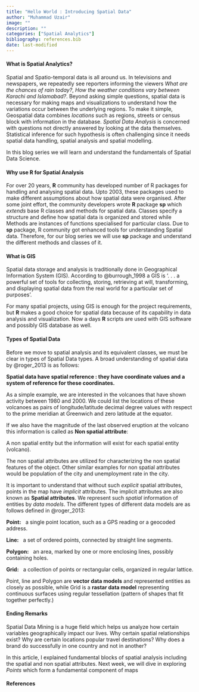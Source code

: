 ```yaml
---
title: "Hello World : Introducing Spatial Data"
author: "Muhammad Uzair"
image: ""
description: ""
categories: ["Spatial Analytics"]
bibliography: references.bib
date: last-modified
---
```


#### What is Spatial Analytics?

Spatial and Spatio-temporal data is all around us. In televisions and newspapers, we repeatedly see reporters informing the viewers *What are the chances of rain today?*, *How the weather conditions vary between Karachi and Islamabad?*. Beyond asking simple questions, spatial data is necessary for making maps and visualizations to understand how the variations occur between the underlying regions. To make it simple, Geospatial data combines *locations* such as regions, streets or census block with information in the database. *Spatial Data Analysis* is concerned with questions not directly answered by looking at the data themselves. Statistical inference for such hypothesis is often challenging since it needs spatial data handling, spatial analysis and spatial modelling.

In this blog series we will learn and understand the fundamentals of Spatial Data Science. 


#### Why use R for Spatial Analysis

For over 20 years, **R** community has developed number of R packages for handling and analysing spatial data. Upto 2003, these packages used to make different assumptions about how spatial data were organised. After some joint effort, the community developers wrote **R** package **sp** which *extends* base R classes and methods for spatial data. Classes specify a structure and define how spatial data is organized and stored while Methods are instances of functions specialised for particular class. Due to **sp** package, R community got enhanced tools for understanding Spatial data. Therefore, for our blog series we will use **sp** package and understand the different methods and classes of it. 


#### What is GIS

Spatial data storage and analysis is traditionally done in Geographical Information System (GIS). According to @burrough_1998 a GIS is ‘. . . a powerful set of tools for collecting, storing, retrieving at will, transforming, and displaying spatial data from the real world for a particular set of purposes’. 

For many spatial projects, using GIS is enough for the project requirements, but **R** makes a good choice for spatial data because of its capability in data analysis and visualization. Now a days **R** scripts are used with GIS software and possibly GIS database as well. 

#### Types of Spatial Data

Before we move to spatial analysis and its equivalent classes, we must be clear in types of Spatial Data types. A broad understanding of spatial data by @roger_2013 is as follows:

**Spatial data have spatial reference : they have coordinate values and a system of reference for these coordinates.**

As a simple example, we are interested in the volcanoes that have shown activity between 1980 and 2000. We could list the locations of these volcanoes as pairs of longitude/latitude decimal degree values with respect to the prime meridian at Greenwich and zero latitude at the equator. 

If we also have the magnitude of the last observed eruption at the volcano this information is called as **Non spatial attribute**:

A non spatial entity but the information will exist for each spatial entity (volcano). 

The non spatial attributes are utilized for characterizing the non spatial features of the object. Other similar examples for non spatial attributes would be population of the city and unemployment rate in the city.

It is important to understand that without such *explicit* spatial attributes, points in the map have *implicit* attributes. The implicit attributes are also known as **Spatial attributes**. We represent such *spatial* information of entities by *data models*. The different types of different data models are as follows defined in @roger_2013:

**Point:** &nbsp; a single point location, such as a GPS reading or a geocoded address.

**Line:** &nbsp; a set of ordered points, connected by straight line segments.

**Polygon:** &nbsp; an area, marked by one or more enclosing lines, possibly containing holes.

**Grid:** &nbsp; a collection of points or rectangular cells, organized in regular lattice. 


Point, line and Polygon are **vector data models** and represented entities as closely as possible, while Grid is a **rastar data model** representing continuous surfaces using regular tessellation (pattern of shapes that fit together perfectly.)

#### Ending Remarks

Spatial Data Mining is a huge field which helps us analyze how certain variables geographically impact our lives. Why certain spatial relationships exist? Why are certain locations popular travel destinations? Why does a brand do successfully in one country and not in another? 

In this article, I explained fundamental blocks of spatial analysis including the spatial and non spatial attributes. Next week, we will dive in exploring *Points* which form a fundamental component of maps







#### References

::: {#refs}
:::

